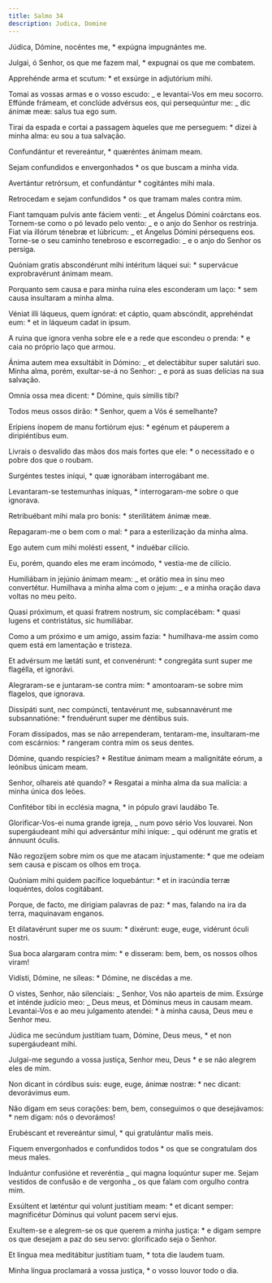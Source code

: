 ```yaml
---
title: Salmo 34
description: Judica, Domine
---
```


<div class="side-by-side not-content">

Júdica, Dómine, nocéntes me, \* expúgna impugnántes me.

Julgai, ó Senhor, os que me fazem mal, \* expugnai os que me combatem.

Apprehénde arma et scutum: \* et exsúrge in adjutórium mihi.

Tomai as vossas armas e o vosso escudo: _ e levantai-Vos em meu socorro. Effúnde frámeam, et conclúde advérsus eos, qui persequúntur me: _ dic ánimæ meæ: salus tua ego sum.

Tirai da espada e cortai a passagem àqueles que me perseguem: \* dizei à minha alma: eu sou a tua salvação.

Confundántur et revereántur, \* quæréntes ánimam meam.

Sejam confundidos e envergonhados \* os que buscam a minha vida.

Avertántur retrórsum, et confundántur \* cogitántes mihi mala.

Retrocedam e sejam confundidos \* os que tramam males contra mim.

Fiant tamquam pulvis ante fáciem venti: _ et Ángelus Dómini coárctans eos. Tornem-se como o pó levado pelo vento: _ e o anjo do Senhor os restrinja. Fiat via illórum ténebræ et lúbricum: _ et Ángelus Dómini pérsequens eos. Torne-se o seu caminho tenebroso e escorregadio: _ e o anjo do Senhor os persiga.

Quóniam gratis abscondérunt mihi intéritum láquei sui: \* supervácue exprobravérunt ánimam meam.

Porquanto sem causa e para minha ruina eles esconderam um laço: \* sem causa insultaram a minha alma.

Véniat illi láqueus, quem ignórat: et cáptio, quam abscóndit, apprehéndat eum: \* et in láqueum cadat in ipsum.

A ruina que ignora venha sobre ele e a rede que escondeu o prenda: \* e caia no próprio laço que armou.

Ánima autem mea exsultábit in Dómino: _ et delectábitur super salutári suo. Minha alma, porém, exultar-se-á no Senhor: _ e porá as suas delícias na sua salvação.

Omnia ossa mea dicent: \* Dómine, quis símilis tibi?

Todos meus ossos dirão: \* Senhor, quem a Vós é semelhante?

Erípiens ínopem de manu fortiórum ejus: \* egénum et páuperem a diripiéntibus eum.

Livrais o desvalido das mãos dos mais fortes que ele: \* o necessitado e o pobre dos que o roubam.

Surgéntes testes iníqui, \* quæ ignorábam interrogábant me.

Levantaram-se testemunhas iníquas, \* interrogaram-me sobre o que ignorava.

Retribuébant mihi mala pro bonis: \* sterilitátem ánimæ meæ.

Repagaram-me o bem com o mal: \* para a esterilização da minha alma.

Ego autem cum mihi molésti essent, \* induébar cilício.

Eu, porém, quando eles me eram incómodo, \* vestia-me de cilício.

Humiliábam in jejúnio ánimam meam: _ et orátio mea in sinu meo convertétur. Humilhava a minha alma com o jejum: _ e a minha oração dava voltas no meu peito.

Quasi próximum, et quasi fratrem nostrum, sic complacébam: \* quasi lugens et contristátus, sic humiliábar.

Como a um próximo e um amigo, assim fazia: \* humilhava-me assim como quem está em lamentação e tristeza.

Et advérsum me lætáti sunt, et convenérunt: \* congregáta sunt super me flagélla, et ignorávi.

Alegraram-se e juntaram-se contra mim: \* amontoaram-se sobre mim flagelos, que ignorava.

Dissipáti sunt, nec compúncti, tentavérunt me, subsannavérunt me subsannatióne: \* frenduérunt super me déntibus suis.

Foram dissipados, mas se não arrependeram, tentaram-me, insultaram-me com escárnios: \* rangeram contra mim os seus dentes.

Dómine, quando respícies? \* Restítue ánimam meam a malignitáte eórum, a leónibus únicam meam.

Senhor, olhareis até quando? \* Resgatai a minha alma da sua malícia: a minha única dos leões.

Confitébor tibi in ecclésia magna, \* in pópulo gravi laudábo Te.

Glorificar-Vos-ei numa grande igreja, _ num povo sério Vos louvarei. Non supergáudeant mihi qui adversántur mihi iníque: _ qui odérunt me gratis et ánnuunt óculis.

Não regozijem sobre mim os que me atacam injustamente: \* que me odeiam sem causa e piscam os olhos em troça.

Quóniam mihi quidem pacífice loquebántur: \* et in iracúndia terræ loquéntes, dolos cogitábant.

Porque, de facto, me dirigiam palavras de paz: \* mas, falando na ira da terra, maquinavam enganos.

Et dilatavérunt super me os suum: \* dixérunt: euge, euge, vidérunt óculi nostri.

Sua boca alargaram contra mim: \* e disseram: bem, bem, os nossos olhos viram!

Vidísti, Dómine, ne síleas: \* Dómine, ne discédas a me.

O vistes, Senhor, não silenciais: _ Senhor, Vos não aparteis de mim. Exsúrge et inténde judício meo: _ Deus meus, et Dóminus meus in causam meam. Levantai-Vos e ao meu julgamento atendei: \* à minha causa, Deus meu e Senhor meu.

Júdica me secúndum justítiam tuam, Dómine, Deus meus, \* et non supergáudeant mihi.

Julgai-me segundo a vossa justiça, Senhor meu, Deus \* e se não alegrem eles de mim.

Non dicant in córdibus suis: euge, euge, ánimæ nostræ: \* nec dicant: devorávimus eum.

Não digam em seus corações: bem, bem, conseguimos o que desejávamos: \* nem digam: nós o devorámos!

Erubéscant et revereántur simul, \* qui gratulántur malis meis.

Fiquem envergonhados e confundidos todos \* os que se congratulam dos meus males.

Induántur confusióne et reveréntia _ qui magna loquúntur super me. Sejam vestidos de confusão e de vergonha _ os que falam com orgulho contra mim.

Exsúltent et læténtur qui volunt justítiam meam: \* et dicant semper: magnificétur Dóminus qui volunt pacem servi ejus.

Exultem-se e alegrem-se os que querem a minha justiça: \* e digam sempre os que desejam a paz do seu servo: glorificado seja o Senhor.

Et lingua mea meditábitur justítiam tuam, \* tota die laudem tuam.

Minha língua proclamará a vossa justiça, \* o vosso louvor todo o dia.

</div>
